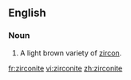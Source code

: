 ==English==

===Noun===
{{en-noun}}

# {{context|mineral|lang=en}} A light brown variety of [[zircon]].

[[fr:zirconite]]
[[vi:zirconite]]
[[zh:zirconite]]